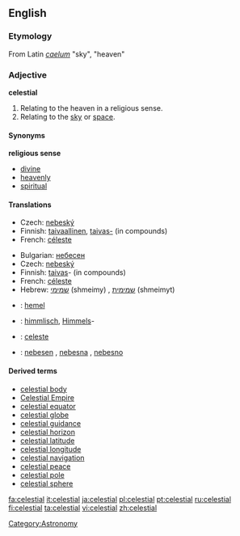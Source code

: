 ==English==

===Etymology===
From Latin ''[[caelum]]'' "sky", "heaven"

===Adjective===
'''celestial''' {{notcomparable}}

# Relating to the heaven in a religious sense.
# Relating to the [[sky]] or [[space]].

====Synonyms====
'''religious sense'''
*[[divine]]
*[[heavenly]]
*[[spiritual]]

====Translations====
{{trans-top|relating to heaven (religious)}}
*Czech: [[nebeský]] {{m}}
*Finnish: [[taivaallinen]], [[taivas-]] (in compounds)
*French: [[céleste]]
{{trans-bottom}}

{{trans-top|relating to sky}}
*Bulgarian: [[небесен]]
*Czech: [[nebeský]] {{m}}
*Finnish: [[taivas]]- (in compounds)
*French: [[céleste]]
*Hebrew: [[שמימי]] (shmeimy) {{m}}, [[שמימית]] (shmeimyt) {{f}}
{{trans-bottom}}

{{checktrans}}
{{trans-top|translations to be checked}}
*{{ttbc|Dutch}}: [[hemel]]
*{{ttbc|German}}: [[himmlisch]], [[Himmel]]s-
*{{ttbc|Italian}}: [[celeste]]
*{{ttbc|Slovene}}: [[nebesen]] {{m}}, [[nebesna]] {{f}}, [[nebesno]] {{n}}
{{trans-bottom}}

====Derived terms====
*[[celestial body]]
*[[Celestial Empire]]
*[[celestial equator]]
*[[celestial globe]]
*[[celestial guidance]]
*[[celestial horizon]]
*[[celestial latitude]]
*[[celestial longitude]]
*[[celestial navigation]]
*[[celestial peace]]
*[[celestial pole]]
*[[celestial sphere]]

[[Category:Astronomy]]

[[fa:celestial]]
[[it:celestial]]
[[ja:celestial]]
[[pl:celestial]]
[[pt:celestial]]
[[ru:celestial]]
[[fi:celestial]]
[[ta:celestial]]
[[vi:celestial]]
[[zh:celestial]]